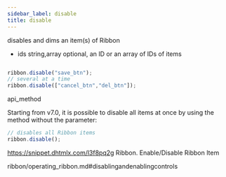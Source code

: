 ```yaml
---
sidebar_label: disable
title: disable
---
```



          


<Short>
 disables and dims an item(s) of Ribbon



</Short>



- ids 		string,array		optional, an ID or an array of IDs of items



~~~js

ribbon.disable("save_btn");
// several at a time
ribbon.disable(["cancel_btn","del_btn"]);


~~~
 api_method

<Descr>

Starting from v7.0, it is possible to disable all items at once by using the method without the parameter:

~~~js
// disables all Ribbon items
ribbon.disable();
~~~



</Descr>


 https://snippet.dhtmlx.com/l3f8pq2g	Ribbon. Enable/Disable Ribbon Item



 ribbon/operating_ribbon.md#disablingandenablingcontrols

